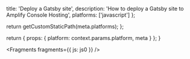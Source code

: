 
  title: 'Deploy a Gatsby site',
  description: 'How to deploy a Gatsby site to Amplify Console Hosting',
  platforms: ['javascript']
};

  return getCustomStaticPath(meta.platforms);
};

  return {
    props: {
      platform: context.params.platform,
      meta
    }
  };
}


<Fragments fragments={{ js: js0 }} />
